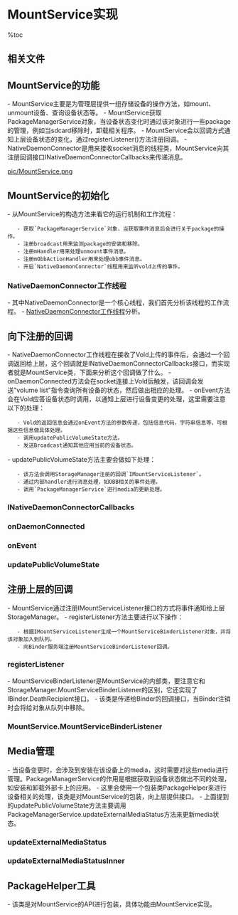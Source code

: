 = MountService实现 =

%toc

== 相关文件 ==
{{{class="brush:text"
frameworks/base/services/java/com/android/server/NativeDaemonConnector.java
frameworks/base/services/java/com/android/server/MountService.java
frameworks/base/services/java/com/android/server/PackageManagerService.java

frameworks/base/core/java/android/os/storage/StorageManager.java
frameworks/base/core/java/android/os/storage/MountServiceListener.java
}}}

== MountService的功能 ==
- MountService主要是为管理层提供一组存储设备的操作方法，如mount、unmount设备、查询设备状态等。
- MountService获取PackageManagerService对象，当设备状态变化时通过该对象进行一些package的管理，例如当sdcard移除时，卸载相关程序。
- MountService会以回调方式通知上层设备状态的变化，通过registerListener()方法注册回调。
- NativeDaemonConnector是用来接收socket消息的线程类，MountService向其注册回调接口INativeDaemonConnectorCallbacks来传递消息。

[[pic/MountService.png]]

== MountService的初始化 ==
- 从MountService的构造方法来看它的运行机制和工作流程：
    - 获取`PackageManagerService`对象，当获取事件消息后会进行关于package的操作。
    - 注册broadcast用来监测package的安装和移除。
    - 注册mHandler用来处理unmount事件消息。
    - 注册mObbActionHandler用来处理obb事件消息。
    - 开启`NativeDaemonConnector`线程用来监听vold上传的事件。

{{{class="brush:java"
public MountService(Context context) {

    // XXX: This will go away soon in favor of IMountServiceObserver
    mPms = (PackageManagerService) ServiceManager.getService("package");

    // 注册package的broadcastreceiver
    mIntentFilter.addAction(Intent.ACTION_PACKAGE_DATA_CLEARED);
    mIntentFilter.addAction(Intent.ACTION_PACKAGE_INSTALL);
    mIntentFilter.addAction(Intent.ACTION_PACKAGE_RESTARTED);*/
    mIntentFilter.addDataScheme("package");
    mIntentFilter.addAction(Intent.ACTION_MEDIA_MOUNTED);
    mIntentFilter.addDataScheme("file");
    mContext.registerReceiver(mPackageBroadcastReceiver, mIntentFilter, null, null);
    
    // 注册启动的BroadcastReceiver
    mContext.registerReceiver(mBroadcastReceiver,
         new IntentFilter(Intent.ACTION_BOOT_COMPLETED) , null, null);

    // 注册内部处理的handler
    mHandlerThread = new HandlerThread("MountService");
    mHandlerThread.start();
    mHandler = new MountServiceHandler(mHandlerThread.getLooper());

    // Add OBB Action Handler to MountService thread.
    mObbActionHandler = new ObbActionHandler(mHandlerThread.getLooper());

    // 对于模拟器做特别处理
    if ("simulator".equals(SystemProperties.get("ro.product.device"))) {
        mReady = true;
        mUmsEnabling = true;
        return;
    }

    // 开启与vold通讯的工作线程 
    mConnector = new NativeDaemonConnector(this, "vold",
            PackageManagerService.MAX_CONTAINERS * 2, VOLD_TAG);
    mReady = false;
    Thread thread = new Thread(mConnector, VOLD_TAG);
    thread.start();
}
}}}

=== NativeDaemonConnector工作线程 ===
- 其中NativeDaemonConnector是一个核心线程，我们首先分析该线程的工作流程。
- [[NativeDaemonConnector工作线程]]分析。


== 向下注册的回调 ==
- NativeDaemonConnector工作线程在接收了Vold上传的事件后，会通过一个回调返回给上层，这个回调就是INativeDaemonConnectorCallbacks接口，而实现者就是MountService类，下面来分析这个回调做了什么。
- onDaemonConnected方法会在socket连接上Vold后触发，该回调会发送"volume list"指令查询所有设备的状态，然后做出相应的处理。
- onEvent方法会在Vold应答设备状态时调用，以通知上层进行设备变更的处理，这里需要注意以下的处理：
    - Vold的返回信息会通过onEvent方法的参数传递，包括信息代码，字符串信息等，可根据这些信息做具体处理。
    - 调用updatePublicVolumeState方法。
    - 发送Broadcast通知其他应用当前的设备状态。
- updatePublicVolumeState方法主要会做如下处理：
    - 该方法会调用StorageManager注册的回调`IMountServiceListener`。 
    - 通过内部handler进行消息处理，如OBB相关的事件处理。
    - 调用`PackageManagerService`进行media的更新处理。

=== INativeDaemonConnectorCallbacks ===
{{{class="brush:java"
interface INativeDaemonConnectorCallbacks {
    void onDaemonConnected();
    boolean onEvent(int code, String raw, String[] cooked);
}
}}}

=== onDaemonConnected ===
{{{class="brush:java"
public void onDaemonConnected() {
    // 因为MountService会回调NativeDaemonConnector的方法，因此工作在线程模式 
    new Thread() {
        public void run() {
            try {
                // 使用"volume list"指令查询设备状态
                String[] vols = mConnector.doListCommand(
                    "volume list", VoldResponseCode.VolumeListResult);

                for (String volstr : vols) {
                    String[] tok = volstr.split(" ");
                    ......
                   if( tok[1].equals(removableSDPath) ) {
                        int st = Integer.parseInt(tok[2]);
                        if (st == VolumeState.NoMedia) {
                           removableSDState = Environment.MEDIA_REMOVED;
                        } else if (st == VolumeState.Idle) {
                           removableSDState = Environment.MEDIA_UNMOUNTED;
                        } else if (st == VolumeState.Mounted) {
                           removableSDState = Environment.MEDIA_MOUNTED;
                           Slog.i(TAG, "Media already mounted on daemon connection");
                        } else if (st == VolumeState.Shared) {
                           removableSDState = Environment.MEDIA_SHARED;
                           Slog.i(TAG, "Media shared on daemon connection");
                        } else {
                            throw new Exception(String.format("Unexpected state %d", st));
                        }
                        
                        if (removableSDState != null) {
                            ......
                            updatePublicVolumeState(removableSDPath, removableSDState);
                        }
                    } else {
                        continue;
                    }
                }
            } catch (Exception e) {
                updatePublicVolumeState(removableSDPath, Environment.MEDIA_REMOVED);
            }

            try {
                boolean avail = doGetShareMethodAvailable("ums");
                notifyShareAvailabilityChange("ums", avail);
            } catch (Exception ex) {
              }
            mReady = true;
       }
    }.start();
}
}}}

=== onEvent ===
{{{class="brush:java"
public boolean onEvent(int code, String raw, String[] cooked) {
    ......
    if (code == VoldResponseCode.VolumeStateChange) {
        /*
         * One of the volumes we're managing has changed state.
         * Format: "NNN Volume <label> <path> state changed
         * from <old_#> (<old_str>) to <new_#> (<new_str>)"
         */
        notifyVolumeStateChange( cooked[2], cooked[3], Integer.parseInt(cooked[7]),
                                Integer.parseInt(cooked[10]));
    } else if (code == VoldResponseCode.ShareAvailabilityChange) {
        // FMT: NNN Share method <method> now <available|unavailable>
        boolean avail = false;
        if (cooked[5].equals("available")) {
            avail = true;
        }
        notifyShareAvailabilityChange(cooked[3], avail);
    } else if ((code == VoldResponseCode.VolumeDiskInserted) ||
               (code == VoldResponseCode.VolumeOKtoMount) ||
               (code == VoldResponseCode.VolumeDiskRemoved) ||
               (code == VoldResponseCode.VolumeBadRemoval)) {
        // FMT: NNN Volume <label> <mountpoint> disk inserted (<major>:<minor>)
        // FMT: NNN Volume <label> <mountpoint> disk removed (<major>:<minor>)
        // FMT: NNN Volume <label> <mountpoint> bad removal (<major>:<minor>)
        if (code == VoldResponseCode.VolumeOKtoMount) {
            ...... 
        } else if (code == VoldResponseCode.VolumeDiskRemoved) {
            /*
             * This event gets trumped if we're already in BAD_REMOVAL state
             */
            ...... 
            updatePublicVolumeState(path, Environment.MEDIA_UNMOUNTED);
            in = new Intent(Intent.ACTION_MEDIA_UNMOUNTED, Uri.parse("file://" + path));
            mContext.sendBroadcast(in);
            ......
            updatePublicVolumeState(path, Environment.MEDIA_REMOVED);
            in = new Intent(Intent.ACTION_MEDIA_REMOVED, Uri.parse("file://" + path));
        } else if (code == VoldResponseCode.VolumeBadRemoval) {
            ...... 
            /* Send the media unmounted event first */
            updatePublicVolumeState(path, Environment.MEDIA_UNMOUNTED);
            in = new Intent(Intent.ACTION_MEDIA_UNMOUNTED, Uri.parse("file://" + path));
            mContext.sendBroadcast(in);
            ......
            updatePublicVolumeState(path, Environment.MEDIA_BAD_REMOVAL);
            in = new Intent(Intent.ACTION_MEDIA_BAD_REMOVAL, Uri.parse("file://" + path));
        } else {
        }
    } else {
        return false;
    }

    if (in != null) {
        mContext.sendBroadcast(in);
    }
    return true;
}
}}}

=== updatePublicVolumeState ===
{{{class="brush:java"
private void updatePublicVolumeState(String path, String state) {
    ......
    if ( path.equals(Environment.getRemovableStorageDirectory().getPath()) ) {
        // Update state on PackageManager
        if (Environment.MEDIA_UNMOUNTED.equals(state)) {
            mPms.updateExternalMediaStatus(false, false);
         
            /*
             * Some OBBs might have been unmounted when this volume was
             * unmounted, so send a message to the handler to let it know to
             * remove those from the list of mounted OBBS.
             */
            mObbActionHandler.sendMessage(mObbActionHandler.obtainMessage(OBB_FLUSH_MOUNT_STATE,
                    path));
        } else if (Environment.MEDIA_MOUNTED.equals(state)) {
            mPms.updateExternalMediaStatus(true, false);
        }
        ...... 
        synchronized (mListeners) {
            for (int i = mListeners.size() -1; i >= 0; i--) {
                MountServiceBinderListener bl = mListeners.get(i);
                try {
                    bl.mListener.onStorageStateChanged(path, oldState, state);
                } catch (RemoteException rex) {
                    mListeners.remove(i);
                } catch (Exception ex) {
                }
            }
        }
    } else {
        return;
    }
    return;
}
}}}

== 注册上层的回调 ==
- MountService通过注册IMountServiceListener接口的方式将事件通知给上层StorageManager。
- registerListener方法主要进行以下操作：
    - 根据IMountServiceListener生成一个MountServiceBinderListener对象，并将该对象加入到队列。
    - 向Binder服务端注册MountServiceBinderListener回调。

=== registerListener ===
{{{class="brush:java"
public void registerListener(IMountServiceListener listener) {
    synchronized (mListeners) {
        MountServiceBinderListener bl = new MountServiceBinderListener(listener);
        try {
            listener.asBinder().linkToDeath(bl, 0);
            mListeners.add(bl);
        } catch (RemoteException rex) {
        }
    }
}
}}}

- MountServiceBinderListener是MountService的内部类，要注意它和StorageManager.MountServiceBinderListener的区别，它还实现了IBinder.DeathRecipient接口。
- 该类是传递给Binder的回调接口，当Binder注销时会将给对象从队列中移除。

=== MountService.MountServiceBinderListener ===
{{{class="brush:java"
private final class MountServiceBinderListener implements IBinder.DeathRecipient {
    final IMountServiceListener mListener;

    MountServiceBinderListener(IMountServiceListener listener) {
        mListener = listener;

    }

    public void binderDied() {
        synchronized (mListeners) {
            mListeners.remove(this);
            mListener.asBinder().unlinkToDeath(this, 0);
        }
    }
}
}}}

== Media管理 ==
- 当设备变更时，会涉及到安装在该设备上的media，这时需要对这些media进行管理。PackageManagerService的作用是根据获取到设备状态做出不同的处理，如安装和卸载外部卡上的应用。 
- 这里会使用一个包装类PackageHelper来进行设备相关的处理，该类是对MountService的包装，向上层提供接口。
- 上面提到的updatePublicVolumeState方法主要调用PackageManagerService.updateExternalMediaStatus方法来更新media状态。

=== updateExternalMediaStatus ===
{{{class="brush:java"
// PackageManagerService.java
public void updateExternalMediaStatus(final boolean mediaStatus, final boolean reportStatus) {
    if (Binder.getCallingUid() != Process.SYSTEM_UID) {
       throw new SecurityException("Media status can only be updated by the system");
    }
    synchronized (mPackages) {
       if (mediaStatus == mMediaMounted) {
           Message msg = mHandler.obtainMessage(UPDATED_MEDIA_STATUS,
                   reportStatus ? 1 : 0, -1);
           mHandler.sendMessage(msg);
           return;
       }
       mMediaMounted = mediaStatus;
    }
    // Queue up an async operation since the package installation may take a little while.
    mHandler.post(new Runnable() {
       public void run() {
           mHandler.removeCallbacks(this);
           updateExternalMediaStatusInner(mediaStatus, reportStatus);
       }
    });
}
}}}

=== updateExternalMediaStatusInner ===
{{{class="brush:java"
// PackageManagerService.java
private void updateExternalMediaStatusInner(boolean mediaStatus,
       boolean reportStatus) {
    // Collection of uids
    int uidArr[] = null;
    // Collection of stale containers
    HashSet<String> removeCids = new HashSet<String>();
    // Collection of packages on external media with valid containers.
    HashMap<SdInstallArgs, String> processCids = new HashMap<SdInstallArgs, String>();
    // Get list of secure containers.
    final String list[] = PackageHelper.getSecureContainerList();
    if (list == null || list.length == 0) {
    } else {
        // Process list of secure containers and categorize them
        // as active or stale based on their package internal state.
        int uidList[] = new int[list.length];
        int num = 0;
        synchronized (mPackages) {
            for (String cid : list) {
                SdInstallArgs args = new SdInstallArgs(cid);
                String pkgName = args.getPackageName();
                if (pkgName == null) {
                    removeCids.add(cid);
                    continue;
                }
               
                PackageSetting ps = mSettings.mPackages.get(pkgName);
                if (ps != null && ps.codePathString != null &&
                        ps.codePathString.equals(args.getCodePath())) {
                    // We do have a valid package installed on sdcard
                    processCids.put(args, ps.codePathString);
                    int uid = ps.userId;
                    if (uid != -1) {
                        uidList[num++] = uid;
                    }
                } else {
                   removeCids.add(cid);
                }
            }
        }
        ...... 
    }
    // Process packages with valid entries.
    if (mediaStatus) {
       loadMediaPackages(processCids, uidArr, removeCids);
       startCleaningPackages();
    } else {
       unloadMediaPackages(processCids, uidArr, reportStatus);
    }
}
}}}

== PackageHelper工具 ==
- 该类是对MountService的API进行包装，具体功能由MountService实现。

{{{class="brush:java"
// PackageHelper.java

/**
 * Constants used internally between the PackageManager
 * and media container service transports.
 * Some utility methods to invoke MountService api.
 */
public class PackageHelper {
    ......
    public static IMountService getMountService() {
        ......
    }

    public static String createSdDir(long sizeBytes, String cid,
        ......
    }

    public static String mountSdDir(String cid, String key, int ownerUid) {
        ......
    }

    public static boolean unMountSdDir(String cid) {
        ......
    }

    public static boolean renameSdDir(String oldId, String newId) {
        ......
    }

    public static String getSdDir(String cid) {
        ...... 
    }

    public static boolean finalizeSdDir(String cid) {
        ......
    }

    public static boolean destroySdDir(String cid) {
        ......
    }

    public static String[] getSecureContainerList() {
        ...... 
    }

    public static boolean isContainerMounted(String cid) {
        ......
    }
}
}}}
